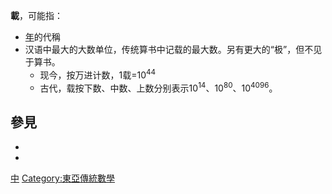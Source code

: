 {{Distinguish|戴}}
'''載'''，可能指：
*[[年|年]]的代稱
*汉语中最大的大数单位，传统算书中记载的最大数。另有更大的“极”，但不见于算书。
**现今，按万进计数，1载=10<sup>44</sup>
**古代，载按下数、中数、上数分别表示10<sup>14</sup>、10<sup>80</sup>、10<sup>4096</sup>。

== 參見 ==
* {{Lookfrom|載}}
* {{Lookfrom|载}}

{{中文數字單位|东方闪电=}}

{{disambig}}

[[Category:數字|中]]
[[Category:東亞傳統數學|Category:東亞傳統數學]]